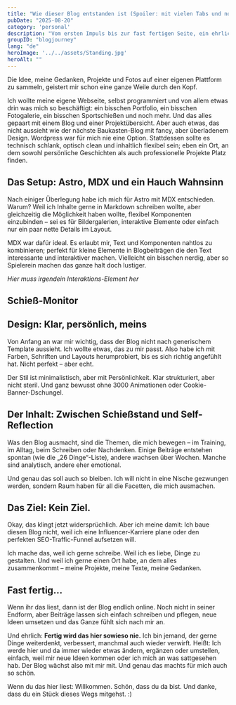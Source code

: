 ```yaml
---
title: "Wie dieser Blog entstanden ist (Spoiler: mit vielen Tabs und noch mehr Ideen)"
pubDate: "2025-08-20"
category: 'personal'
description: "Vom ersten Impuls bis zur fast fertigen Seite, ein ehrlicher Blick hinter die Kulissen meines Blogs."
groupID: "blogjourney"
lang: "de"
heroImage: '../../assets/Standing.jpg'
heroAlt: ""
---
```


Die Idee, meine Gedanken, Projekte und Fotos auf einer eigenen Plattform zu sammeln, geistert mir schon eine ganze Weile durch den Kopf.

Ich wollte meine eigene Webseite, selbst programmiert und von allem etwas drin was mich so beschäftigt: ein bisschen Portfolio, ein bisschen Fotogalerie, ein bisschen Sportschießen und noch mehr. Und das alles gepaart mit einem Blog und einer Projektübersicht. Aber auch etwas, das nicht aussieht wie der nächste Baukasten-Blog mit fancy, aber überladenem Design. Wordpress war für mich nie eine Option. Stattdessen sollte es technisch schlank, optisch clean und inhaltlich flexibel sein; eben ein Ort, an dem sowohl persönliche Geschichten als auch professionelle Projekte Platz finden.

## Das Setup: Astro, MDX und ein Hauch Wahnsinn

Nach einiger Überlegung habe ich mich für Astro mit MDX entschieden. Warum? Weil ich Inhalte gerne in Markdown schreiben wollte, aber gleichzeitig die Möglichkeit haben wollte, flexibel Komponenten einzubinden – sei es für Bildergalerien, interaktive Elemente oder einfach nur ein paar nette Details im Layout.

MDX war dafür ideal. Es erlaubt mir, Text und Komponenten nahtlos zu kombinieren; perfekt für kleine Elemente in Blogbeiträgen die den Text interessante und interaktiver machen. Vielleicht ein bisschen nerdig, aber so Spielerein machen das ganze halt doch lustiger.

*Hier muss irgendein Interaktions-Element her*


## Schieß-Monitor

<ShootingValueCounter />

## Design: Klar, persönlich, meins

Von Anfang an war mir wichtig, dass der Blog nicht nach generischem Template aussieht. Ich wollte etwas, das zu mir passt. Also habe ich mit Farben, Schriften und Layouts herumprobiert, bis es sich richtig angefühlt hat. Nicht perfekt – aber echt.

Der Stil ist minimalistisch, aber mit Persönlichkeit. Klar strukturiert, aber nicht steril. Und ganz bewusst ohne 3000 Animationen oder Cookie-Banner-Dschungel.

## Der Inhalt: Zwischen Schießstand und Self-Reflection

Was den Blog ausmacht, sind die Themen, die mich bewegen – im Training, im Alltag, beim Schreiben oder Nachdenken. Einige Beiträge entstehen spontan (wie die „26 Dinge“-Liste), andere wachsen über Wochen. Manche sind analytisch, andere eher emotional.

Und genau das soll auch so bleiben. Ich will nicht in eine Nische gezwungen werden, sondern Raum haben für all die Facetten, die mich ausmachen.

## Das Ziel: Kein Ziel.

Okay, das klingt jetzt widersprüchlich. Aber ich meine damit: Ich baue diesen Blog nicht, weil ich eine Influencer-Karriere plane oder den perfekten SEO-Traffic-Funnel aufsetzen will.

Ich mache das, weil ich gerne schreibe. Weil ich es liebe, Dinge zu gestalten. Und weil ich gerne einen Ort habe, an dem alles zusammenkommt – meine Projekte, meine Texte, meine Gedanken.

## Fast fertig…

Wenn ihr das liest, dann ist der Blog endlich online. Noch nicht in seiner Endform, aber Beiträge lassen sich einfach schreiben und pflegen, neue Ideen umsetzen und das Ganze fühlt sich nach mir an.

Und ehrlich: **Fertig wird das hier sowieso nie.** Ich bin jemand, der gerne Dinge weiterdenkt, verbessert, manchmal auch wieder verwirft. Heißt: Ich werde hier und da immer wieder etwas ändern, ergänzen oder umstellen, einfach, weil mir neue Ideen kommen oder ich mich an was sattgesehen hab. Der Blog wächst also mit mir mit. Und genau das machts für mich auch so schön.

Wenn du das hier liest: Willkommen. Schön, dass du da bist. Und danke, dass du ein Stück dieses Wegs mitgehst. :)
